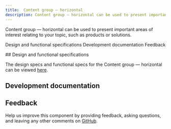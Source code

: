 ```yaml
---
title:  Content group — horizontal
description: Content group — horizontal can be used to present important areas of interest relating to your topic, such as products or solutions. 
---
```



<PageDescription>

Content group — horizontal can be used to present important areas of interest relating to your topic, such as products or solutions. 

</PageDescription>

<AnchorLinks>

<AnchorLink>Design and functional specifications</AnchorLink>
<AnchorLink>Development documentation</AnchorLink>
<AnchorLink>Feedback</AnchorLink>

</AnchorLinks>
## Design and functional specifications

The design specs and functional specs for the Content group — horizontal can be viewed <a href="https://ibm.box.com/s/rv5kmm0a4d9ded74v6yfk8ad5id5ghmx" target="_blank">here</a>.


## Development documentation

<ComponentStatus name="Content group - horizontal" type="layout" />

## Feedback

Help us improve this component by providing feedback, asking questions, and leaving any other comments on [GitHub](https://github.com/carbon-design-system/carbon-for-ibm-dotcom).
